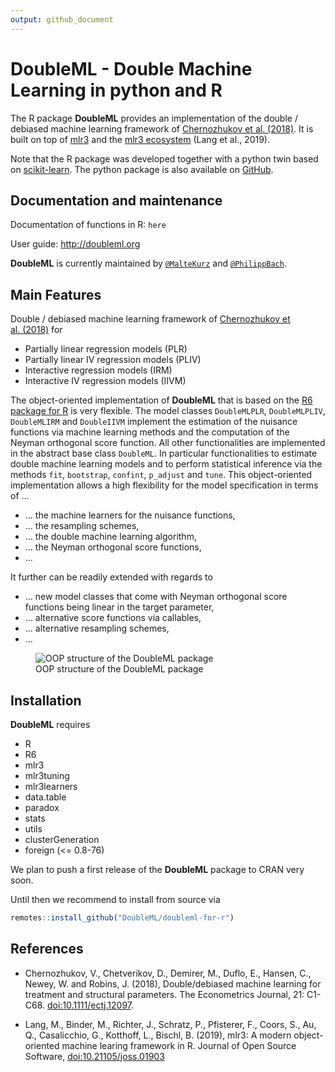 ```yaml
---
output: github_document
---
```


<!-- README.md is generated from README.Rmd. Please edit that file -->

# DoubleML - Double Machine Learning in python and R

The R package **DoubleML** provides an implementation of the double / debiased machine learning framework of [Chernozhukov et al. (2018)](https://arxiv.org/abs/1608.00060). It is built on top of [mlr3](https://mlr3.mlr-org.com/) and the [mlr3 ecosystem](https://github.com/mlr-org/mlr3/wiki/Extension-Packages) (Lang et al., 2019). 

Note that the R package was developed together with a python twin based on [scikit-learn](https://scikit-learn.org/). The python package is also available on [GitHub](https://github.com/DoubleML/doubleml-for-py). 

## Documentation and maintenance 

Documentation of functions in R: `here`

User guide: [http://doubleml.org](http://doubleml.org)

**DoubleML** is currently maintained by [`@MalteKurz`](https://github.com/MalteKurz) and [`@PhilippBach`](https://github.com/PhilippBach). 

## Main Features

Double / debiased machine learning framework of [Chernozhukov et al. (2018)](https://arxiv.org/abs/1608.00060) for 

* Partially linear regression models (PLR)
* Partially linear IV regression models (PLIV)
* Interactive regression models (IRM)
* Interactive IV regression models (IIVM)



The object-oriented implementation of **DoubleML** that is based on the [R6 package for R](https://r6.r-lib.org/) is very flexible. The model classes `DoubleMLPLR`, `DoubleMLPLIV`, `DoubleMLIRM` and `DoubleIIVM` implement the estimation of the nuisance functions via machine learning methods and the computation of the Neyman orthogonal score function. All other functionalities are implemented in the abstract base class `DoubleML`. In particular functionalities to estimate double machine learning models and to perform statistical inference via the methods `fit`, `bootstrap`, `confint`, `p_adjust` and `tune`. This object-oriented implementation allows a high flexibility for the model specification in terms of ...

* ... the machine learners for the nuisance functions,
* ... the resampling schemes,
* ... the double machine learning algorithm,
* ... the Neyman orthogonal score functions,
* ...

It further can be readily extended with regards to

* ... new model classes that come with Neyman orthogonal score functions being linear in the target parameter,
* ... alternative score functions via callables,
* ... alternative resampling schemes,
* ...

![OOP structure of the DoubleML package](man/figures/oop.svg?raw=true)

## Installation 

**DoubleML** requires 

* R
* R6
* mlr3
* mlr3tuning
* mlr3learners
* data.table
* paradox
* stats
* utils
* clusterGeneration
* foreign (<= 0.8-76)

We plan to push a first release of the **DoubleML** package to CRAN very soon.

Until then we recommend to install from source via 

```r
remotes::install_github("DoubleML/doubleml-for-r")
```


## References

* Chernozhukov, V., Chetverikov, D., Demirer, M., Duflo, E., Hansen, C., Newey, W. and Robins, J. (2018), Double/debiased machine learning for treatment and structural parameters. The Econometrics Journal, 21: C1-C68. [doi:10.1111/ectj.12097](doi:10.1111/ectj.12097).

* Lang, M., Binder, M., Richter, J., Schratz, P., Pfisterer, F., Coors, S., Au, Q., Casalicchio, G., Kotthoff, L., Bischl, B. (2019), mlr3: A modern object-oriented machine learing framework in R. Journal of Open Source Software, [doi:10.21105/joss.01903](10.21105/joss.01903)
